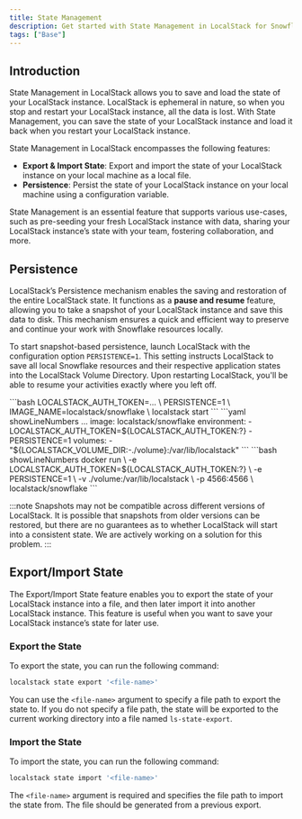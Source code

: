 ```yaml
---
title: State Management
description: Get started with State Management in LocalStack for Snowflake
tags: ["Base"]
---
```



## Introduction

State Management in LocalStack allows you to save and load the state of your LocalStack instance. LocalStack is ephemeral in nature, so when you stop and restart your LocalStack instance, all the data is lost. With State Management, you can save the state of your LocalStack instance and load it back when you restart your LocalStack instance.

State Management in LocalStack encompasses the following features:

- **Export & Import State**: Export and import the state of your LocalStack instance on your local machine as a local file.
- **Persistence**: Persist the state of your LocalStack instance on your local machine using a configuration variable.

State Management is an essential feature that supports various use-cases, such as pre-seeding your fresh LocalStack instance with data, sharing your LocalStack instance’s state with your team, fostering collaboration, and more.

## Persistence

LocalStack’s Persistence mechanism enables the saving and restoration of the entire LocalStack state. It functions as a **pause and resume** feature, allowing you to take a snapshot of your LocalStack instance and save this data to disk. This mechanism ensures a quick and efficient way to preserve and continue your work with Snowflake resources locally.

To start snapshot-based persistence, launch LocalStack with the configuration option `PERSISTENCE=1`. This setting instructs LocalStack to save all local Snowflake resources and their respective application states into the LocalStack Volume Directory. Upon restarting LocalStack, you'll be able to resume your activities exactly where you left off.

<Tabs>
<TabItem label="LocalStack CLI">
```bash
LOCALSTACK_AUTH_TOKEN=... \
PERSISTENCE=1 \
IMAGE_NAME=localstack/snowflake \
localstack start
```
</TabItem>
<TabItem label="Docker Compose">
```yaml showLineNumbers
    ...
    image: localstack/snowflake
    environment:
      - LOCALSTACK_AUTH_TOKEN=${LOCALSTACK_AUTH_TOKEN:?}
      - PERSISTENCE=1
    volumes:
      - "${LOCALSTACK_VOLUME_DIR:-./volume}:/var/lib/localstack"
```
</TabItem>
<TabItem label="Docker">
```bash showLineNumbers
docker run \
  -e LOCALSTACK_AUTH_TOKEN=${LOCALSTACK_AUTH_TOKEN:?} \
  -e PERSISTENCE=1 \
  -v ./volume:/var/lib/localstack \
  -p 4566:4566 \
  localstack/snowflake
```
</TabItem>
</Tabs>

:::note
Snapshots may not be compatible across different versions of LocalStack.
It is possible that snapshots from older versions can be restored, but there are no guarantees as to whether LocalStack will start into a consistent state.
We are actively working on a solution for this problem.
:::

## Export/Import State

The Export/Import State feature enables you to export the state of your LocalStack instance into a file, and then later import it into another LocalStack instance. This feature is useful when you want to save your LocalStack instance’s state for later use.

### Export the State

To export the state, you can run the following command:

```bash
localstack state export '<file-name>'
```

You can use the `<file-name>` argument to specify a file path to export the state to. If you do not specify a file path, the state will be exported to the current working directory into a file named `ls-state-export`.

### Import the State

To import the state, you can run the following command:

```bash
localstack state import '<file-name>'
```

The `<file-name>` argument is required and specifies the file path to import the state from. The file should be generated from a previous export.

